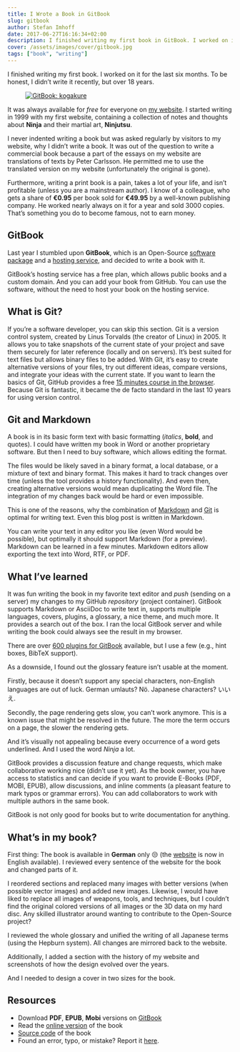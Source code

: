 ```yaml
---
title: I Wrote a Book in GitBook
slug: gitbook
author: Stefan Imhoff
date: 2017-06-27T16:16:34+02:00
description: I finished writing my first book in GitBook. I worked on it for the last six months, and it’s available to read online, as PDF, EPUB, and Mobi.
cover: /assets/images/cover/gitbook.jpg
tags: ["book", "writing"]
---
```


I finished writing my first book. I worked on it for the last six months. To be honest, I didn’t write it recently, but over 18 years.

<Figure caption="GitBook: kogakure">
  <a href="https://www.kogakure.de/">
    <Image src="/assets/images/posts/gitbook-kogakure.jpg" alt="GitBook: kogakure" />
  </a>
</Figure>

It was always available for _free_ for everyone on [my website](https://www.kogakure.de/). I started writing in 1999 with my first website, containing a collection of notes and thoughts about **Ninja** and their martial art, **Ninjutsu**.

I never indented writing a book but was asked regularly by visitors to my website, why I didn’t write a book. It was out of the question to write a commercial book because a part of the essays on my website are translations of texts by Peter Carlsson. He permitted me to use the translated version on my website (unfortunately the original is gone).

Furthermore, writing a print book is a pain, takes a lot of your life, and isn’t profitable (unless you are a mainstream author). I know of a colleague, who gets a share of **€0.95** per book sold for **€49.95** by a well-known publishing company. He worked nearly always on it for a year and sold 3000 copies. That’s something you do to become famous, not to earn money.

## GitBook

Last year I stumbled upon **GitBook**, which is an Open-Source [software package](https://github.com/GitbookIO/gitbook) and a [hosting service](https://www.gitbook.com/), and decided to write a book with it.

GitBook’s hosting service has a free plan, which allows public books and a custom domain. And you can add your book from GitHub. You can use the software, without the need to host your book on the hosting service.

## What is Git?

If you’re a software developer, you can skip this section. Git is a version control system, created by Linus Torvalds (the creator of Linux) in 2005. It allows you to take snapshots of the current state of your project and save them securely for later reference (locally and on servers). It’s best suited for text files but allows binary files to be added. With Git, it’s easy to create alternative versions of your files, try out different ideas, compare versions, and integrate your ideas with the current state. If you want to learn the basics of Git, GitHub provides a free [15 minutes course in the browser](https://try.github.io/). Because Git is fantastic, it became the de facto standard in the last 10 years for using version control.

## Git and Markdown

A book is in its basic form text with basic formatting (_italics_, **bold**, and quotes). I could have written my book in Word or another proprietary software. But then I need to buy software, which allows editing the format.

The files would be likely saved in a binary format, a local database, or a mixture of text and binary format. This makes it hard to track changes over time (unless the tool provides a history functionality). And even then, creating alternative versions would mean duplicating the Word file. The integration of my changes back would be hard or even impossible.

This is one of the reasons, why the combination of [Markdown](https://daringfireball.net/projects/markdown/) and [Git](https://git-scm.com/) is optimal for writing text. Even this blog post is written in Markdown.

You can write your text in any editor you like (even Word would be possible), but optimally it should support Markdown (for a preview). Markdown can be learned in a few minutes. Markdown editors allow exporting the text into Word, RTF, or PDF.

## What I’ve learned

It was fun writing the book in my favorite text editor and _push_ (sending on a server) my changes to my GitHub _repository_ (project container). GitBook supports Markdown or AsciiDoc to write text in, supports multiple languages, covers, plugins, a glossary, a nice theme, and much more. It provides a search out of the box. I ran the local GitBook server and while writing the book could always see the result in my browser.

There are over [600 plugins for GitBook](https://plugins.gitbook.com/) available, but I use a few (e.g., hint boxes, BibTeX support).

As a downside, I found out the glossary feature isn’t usable at the moment.

Firstly, because it doesn’t support any special characters, non-English languages are out of luck. German umlauts? Nö. Japanese characters? いいえ.

Secondly, the page rendering gets slow, you can’t work anymore. This is a known issue that might be resolved in the future. The more the term occurs on a page, the slower the rendering gets.

And it’s visually not appealing because every occurrence of a word gets underlined. And I used the word _Ninja_ a lot.

GitBook provides a discussion feature and change requests, which make collaborative working nice (didn’t use it yet). As the book owner, you have access to statistics and can decide if you want to provide E-Books (PDF, MOBI, EPUB), allow discussions, and inline comments (a pleasant feature to mark typos or grammar errors). You can add collaborators to work with multiple authors in the same book.

GitBook is not only good for books but to write documentation for anything.

## What’s in my book?

First thing: The book is available in **German** only 😒 (the [website](https://www.kogakure.de/en) is now in English available). I reviewed every sentence of the website for the book and changed parts of it.

I reordered sections and replaced many images with better versions (when possible vector images) and added new images. Likewise, I would have liked to replace all images of weapons, tools, and techniques, but I couldn’t find the original colored versions of all images or the 3D data on my hard disc. Any skilled illustrator around wanting to contribute to the Open-Source project?

I reviewed the whole glossary and unified the writing of all Japanese terms (using the Hepburn system). All changes are mirrored back to the website.

Additionally, I added a section with the history of my website and screenshots of how the design evolved over the years.

And I needed to design a cover in two sizes for the book.

## Resources

- Download **PDF**, **EPUB**, **Mobi** versions on [GitBook](https://github.com/kogakure/book-kogakure/releases)
- Read the [online version](https://www.kogakure.de/) of the book
- [Source code](https://github.com/kogakure/website-11ty-kogakure.de) of the book
- Found an error, typo, or mistake? Report it [here](https://github.com/kogakure/website-11ty-kogakure.de/issues).
